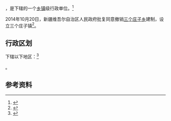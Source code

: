 {{中国乡级行政区|65/23/25/207/000}}

'''{{PAGENAMEBASE}}'''，是{{PRC admin/fullname|65/23/25/207/000|3}}下辖的一个[[乡镇|乡镇]]级行政单位。<ref>{{PRC admin/ref sgc|{{PRC admin/parent|65/23/25/207/000}}}}</ref>

2014年10月20日，新疆维吾尔自治区人民政府批复同意撤销[[三个庄子乡|三个庄子乡]]建制，设立三个庄子镇<ref>{{Cite web |url=http://www.xjmca.gov.cn/xzqhtzgg/26868.jhtml |title=新疆维吾尔自治区人民政府关于同意奇台县三个庄子乡撤乡设镇的批复（新政函〔2014〕181号） |access-date=2017-09-20 |archive-url=https://web.archive.org/web/20170921000524/http://www.xjmca.gov.cn/xzqhtzgg/26868.jhtml |archive-date=2017-09-21 |dead-url=yes }}</ref>。

== 行政区划 ==

{{PAGENAMEBASE}}下辖以下地区：<ref>{{PRC admin/ref sgc|65/23/25/207/000}}</ref>

{{PRC admin/children|65/23/25/207/000}}。

== 参考资料 ==

{{reflist}}

{{新疆行政区划小作品}}
{{PRC admin/navcat|65/23/25/207/000}}